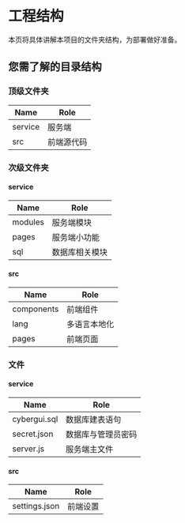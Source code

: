  

# 工程结构

本页将具体讲解本项目的文件夹结构，为部署做好准备。

## 您需了解的目录结构

<FileTree>
  <FileTree.Folder name="service" defaultOpen>
    <FileTree.Folder name="modules">
    </FileTree.Folder>
    <FileTree.Folder name="pages">
    </FileTree.Folder>
    <FileTree.Folder name="sql">
    </FileTree.Folder>
    <FileTree.File name="cybergui.sql" />
    <FileTree.File name="secret.json" />
    <FileTree.File name="server.js" />
  </FileTree.Folder>
  <FileTree.Folder name="src" defaultOpen>
    <FileTree.Folder name="components">
    </FileTree.Folder>
    <FileTree.Folder name="lang">
    </FileTree.Folder>
    <FileTree.Folder name="pages">
    </FileTree.Folder>
    <FileTree.File name="settings.json" />
  </FileTree.Folder>
</FileTree>

### 顶级文件夹

| Name                        | Role                   |
| --------------------------- | ---------------------- |
| service                     | 服务端                  |
| src                         | 前端源代码              |

### 次级文件夹

#### service

| Name                        | Role                   |
| --------------------------- | ---------------------- |
| modules                     | 服务端模块              |
| pages                       | 服务端小功能            |
| sql                         | 数据库相关模块          |

#### src

| Name                        | Role                   |
| --------------------------- | ---------------------- |
| components                  | 前端组件                |
| lang                        | 多语言本地化            |
| pages                       | 前端页面                |

### 文件

#### service

| Name                        | Role                   |
| --------------------------- | ---------------------- |
| cybergui.sql                | 数据库建表语句          |
| secret.json                 | 数据库与管理员密码       |
| server.js                   | 服务端主文件            |

#### src

| Name                        | Role                   |
| --------------------------- | ---------------------- |
| settings.json               | 前端设置                |